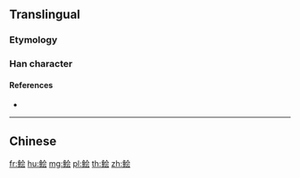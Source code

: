 {{character info/new}}
{{also|鱠}}

==Translingual==
{{Han simplified forms|鱠|𩷆|鲙|ex=y}}

===Etymology===
{{Han simp|鱠|f=魚|t=鱼|f2=會|t2=会}}

===Han character===
{{Han char|rn=195|rad=鱼|as=06|sn=14|four=|canj=NMOMI|ids=⿰鱼会}}

====References====
* {{Han ref|kx=1480.511|hdz=74687.120|uh=9C99|ud=40089}}

----

==Chinese==
{{zh-see|鱠}}

[[fr:鲙]]
[[hu:鲙]]
[[mg:鲙]]
[[pl:鲙]]
[[th:鲙]]
[[zh:鲙]]